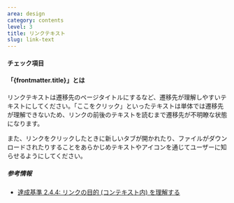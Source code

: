 ```yaml
---
area: design
category: contents
level: 3
title: リンクテキスト
slug: link-text
---
```



#### チェック項目

<Checkpoint title="「詳細はこちら」「ここをクリック」などのリンクテキストを避ける" />
<Checkpoint title="新しいタブを開くリンクにはテキストまたはアイコンを添える" />
<Checkpoint title="ファイルの種別を明示する" />

#### 「{frontmatter.title}」とは

リンクテキストは遷移先のページタイトルにするなど、遷移先が理解しやすいテキストにしてください。「ここをクリック」といったテキストは単体では遷移先が理解できないため、リンクの前後のテキストを読むまで遷移先が不明瞭な状態になります。

また、リンクをクリックしたときに新しいタブが開かれたり、ファイルがダウンロードされたりすることをあらかじめテキストやアイコンを通じてユーザーに知らせるようにしてください。

##### 参考情報

- [達成基準 2.4.4: リンクの目的 (コンテキスト内) を理解する](https://waic.jp/translations/WCAG21/Understanding/link-purpose-in-context.html)
